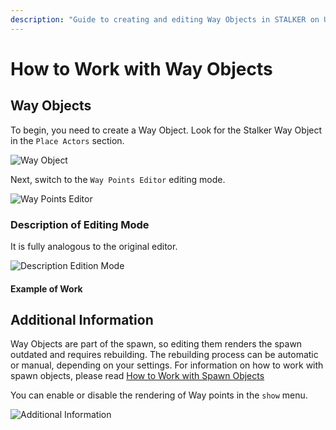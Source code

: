 ```yaml
---
description: "Guide to creating and editing Way Objects in STALKER on UE, analogy with the original, and integration with spawn."
---
```


# How to Work with Way Objects

## Way Objects
To begin, you need to create a Way Object. Look for the Stalker Way Object in the `Place Actors` section.

![Way Object](./way-objects.ru/img/way-object.png)

Next, switch to the `Way Points Editor` editing mode.

![Way Points Editor](./way-objects.ru/img/way-points-editor.png)

### Description of Editing Mode
It is fully analogous to the original editor.

![Description Edition Mode](./way-objects.ru/img/description-edition-mode.png)

#### Example of Work

<Youtube code="uCJ2ObdGlq4" />

## Additional Information

Way Objects are part of the spawn, so editing them renders the spawn outdated and requires rebuilding.
The rebuilding process can be automatic or manual, depending on your settings.
For information on how to work with spawn objects, please read [How to Work with Spawn Objects](./spawn-objects)

You can enable or disable the rendering of Way points in the `show` menu.

![Additional Information](./way-objects.ru/img/additional-information.png)
